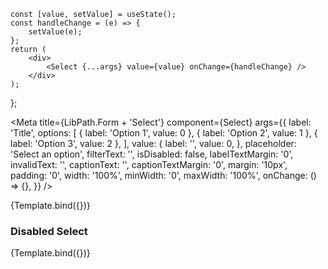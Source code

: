 
    const [value, setValue] = useState();
    const handleChange = (e) => {
        setValue(e);
    };
    return (
        <div>
            <Select {...args} value={value} onChange={handleChange} />
        </div>
    );
};


<Meta
    title={LibPath.Form + 'Select'}
    component={Select}
    args={{
        label: 'Title',
        options: [
            { label: 'Option 1', value: 0 },
            { label: 'Option 2', value: 1 },
            { label: 'Option 3', value: 2 },
        ],
        value: {
            label: '',
            value: 0,
        },
        placeholder: 'Select an option',
        filterText: '',
        isDisabled: false,
        labelTextMargin: '0',
        invalidText: '',
        captionText: '',
        captionTextMargin: '0',
        margin: '10px',
        padding: '0',
        width: '100%',
        minWidth: '0',
        maxWidth: '100%',
        onChange: () => {},
    }}
/>

<DocsPageHeader
    title={componentName}
    description="This component is used to create a container which is supposed to stretch over a bigger area of the page. It can hold information like a title and text."
    addImportantNote={false}
    variant="stable"
/>

<Canvas withToolbar>
    <Story name="Base" height="250px">
        {Template.bind({})}
    </Story>
</Canvas>

<DocsPageBody addStories={true} />

### Disabled Select

<Canvas withToolbar>
    <Story
        name="Disabled Select"
        args={{
            isDisabled: true,
            margin: '20px',
        }}
    >
        {Template.bind({})}
    </Story>
</Canvas>
